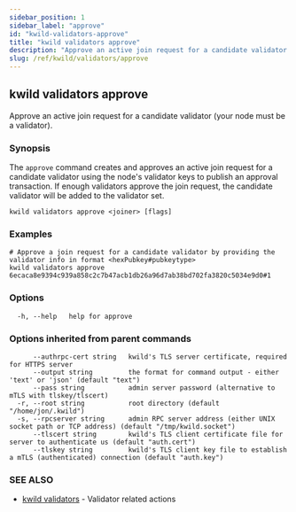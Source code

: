 ```yaml
---
sidebar_position: 1
sidebar_label: "approve"
id: "kwild-validators-approve"
title: "kwild validators approve"
description: "Approve an active join request for a candidate validator (your node must be a validator)."
slug: /ref/kwild/validators/approve
---
```


## kwild validators approve

Approve an active join request for a candidate validator (your node must be a validator).

### Synopsis

The `approve` command creates and approves an active join request for a candidate validator using the node's validator keys to publish an approval transaction. If enough validators approve the join request, the candidate validator will be added to the validator set.

```
kwild validators approve <joiner> [flags]
```

### Examples

```
# Approve a join request for a candidate validator by providing the validator info in format <hexPubkey#pubkeytype>
kwild validators approve 6ecaca8e9394c939a858c2c7b47acb1db26a96d7ab38bd702fa3820c5034e9d0#1
```

### Options

```
  -h, --help   help for approve
```

### Options inherited from parent commands

```
      --authrpc-cert string   kwild's TLS server certificate, required for HTTPS server
      --output string         the format for command output - either 'text' or 'json' (default "text")
      --pass string           admin server password (alternative to mTLS with tlskey/tlscert)
  -r, --root string           root directory (default "/home/jon/.kwild")
  -s, --rpcserver string      admin RPC server address (either UNIX socket path or TCP address) (default "/tmp/kwild.socket")
      --tlscert string        kwild's TLS client certificate file for server to authenticate us (default "auth.cert")
      --tlskey string         kwild's TLS client key file to establish a mTLS (authenticated) connection (default "auth.key")
```

### SEE ALSO

* [kwild validators](/docs/ref/kwild/validators)	 - Validator related actions

